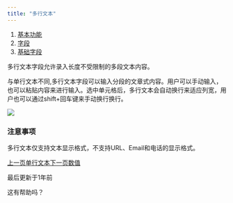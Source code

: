 ```yaml
---
title: "多行文本"
---
```


1. [基本功能](/ji-ben-gong-neng)
2. [字段](/ji-ben-gong-neng/zi-duan)
3. [基础字段](/ji-ben-gong-neng/zi-duan/ji-chu-zi-duan)

多行文本字段允许录入长度不受限制的多段文本内容。

与单行文本不同,多行文本字段可以输入分段的文章式内容。用户可以手动输入，也可以粘贴内容来进行输入。选中单元格后，多行文本会自动换行来适应列宽，用户也可以通过shift+回车键来手动换行换行。

<Frame caption="多行文本">
  <img src="/images/ji-ben-gong-neng/zi-duan/ji-chu-zi-duan/files%2Fv0%2Fb%2Fgitbook-x-prod.appspot.com%2Fo%2Fspaces%252F3UAxYOALe4vISZRKICva%252Fuploads%252Fgit-blob-fdb9d8de0c92cc23dd213fbff246633be588dfc1%252Fimage.png" />
</Frame>

### 注意事项

多行文本仅支持文本显示格式，不支持URL、Email和电话的显示格式。

[上一页单行文本](/ji-ben-gong-neng/zi-duan/ji-chu-zi-duan/dan-hang-wen-ben)[下一页数值](/ji-ben-gong-neng/zi-duan/ji-chu-zi-duan/shu-zhi)

最后更新于1年前

这有帮助吗？
